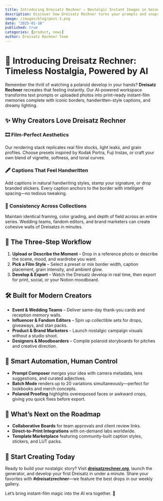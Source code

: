 ```yaml
---
title: Introducing Dreisatz Rechner – Nostalgic Instant Images in Seconds
description: Discover how Dreisatz Rechner turns your prompts and snapshots into timeless instant-film style photos with film borders, captions, and cinematic lighting.
image: /images/blog/post-3.png
date: "2025-01-16"
published: true
categories: [product, news]
author: Dreisatz Rechner Team
---
```


# 📸 Introducing Dreisatz Rechner: Timeless Nostalgia, Powered by AI

Remember the thrill of watching a polaroid develop in your hands? **Dreisatz Rechner** recreates that feeling instantly. Our AI-powered workspace transforms text prompts or uploaded photos into print-ready instant-film memories complete with iconic borders, handwritten-style captions, and dreamy lighting.

## ✨ Why Creators Love Dreisatz Rechner

### 🎞️ Film-Perfect Aesthetics
Our rendering stack replicates real film stocks, light leaks, and grain profiles. Choose presets inspired by Kodak Portra, Fuji Instax, or craft your own blend of vignette, softness, and tonal curves.

### 🖋️ Captions That Feel Handwritten
Add captions in natural handwriting styles, stamp your signature, or drop branded stickers. Every caption anchors to the border with intelligent spacing—no tedious tweaking.

### 🔁 Consistency Across Collections
Maintain identical framing, color grading, and depth of field across an entire series. Wedding teams, fandom editors, and brand marketers can create cohesive walls of Dreisatzs in minutes.

## 🚶 The Three-Step Workflow

1. **Upload or Describe the Moment** – Drop in a reference photo or describe the scene, mood, and wardrobe you want.
2. **Pick a Film Style** – Select a preset or mix border width, caption placement, grain intensity, and ambient glow.
3. **Develop & Export** – Watch the Dreisatz develop in real time, then export for print, social, or your Notion moodboard.

## 🛠️ Built for Modern Creators

- **Event & Wedding Teams** – Deliver same-day thank-you cards and reception memory walls.
- **Influencer & Fandom Editors** – Spin up collectible sets for drops, giveaways, and stan packs.
- **Product & Brand Marketers** – Launch nostalgic campaign visuals without a studio shoot.
- **Designers & Moodboarders** – Compile polaroid storyboards for pitches and creative direction.

## 🧠 Smart Automation, Human Control

- **Prompt Composer** merges your idea with camera metadata, lens suggestions, and curated adjectives.
- **Batch Mode** renders up to 20 variations simultaneously—perfect for lookbooks and merch concepts.
- **Polaroid Proofing** highlights overexposed faces or awkward crops, giving you quick fixes before export.

## 🔮 What’s Next on the Roadmap

- **Collaborative Boards** for team approvals and client review links.
- **Direct-to-Print Integrations** with on-demand labs worldwide.
- **Template Marketplace** featuring community-built caption styles, stickers, and LUT packs.

## 🚀 Start Creating Today

Ready to build your nostalgic story? Visit **[dreisatzrechner.org](https://dreisatzrechner.org)**, launch the generator, and develop your first Dreisatz in under a minute. Share your favorites with **#dreisatzrechner**—we feature the best drops in our weekly gallery.

Let’s bring instant-film magic into the AI era together. 💛
